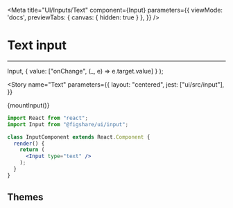 

<Meta 
  title="UI/Inputs/Text" 
  component={Input} 
  parameters={{
    viewMode: 'docs',
    previewTabs: { 
      canvas: { hidden: true } 
     },
  }}
/>

# Text input
---


  Input,
  { value: ["onChange", (_, e) => e.target.value] }
);


<Story 
  name="Text" 
  parameters={{
    layout: "centered",
    jest: ["ui/src/input"],
  }}
>
  {mountInput()}
</Story>


```jsx
import React from "react";
import Input from "@figshare/ui/input";

class InputComponent extends React.Component {
  render() {
    return (
      <Input type="text" />
    );
  }
}
```

<ArgsTable of={Input} />

## Themes

<Canvas>
  <UncontrolledTextInput type="text" theme="default" placeholder="Default theme" />
  <UncontrolledTextInput type="text" theme="underline" placeholder="Underline theme" />
  <UncontrolledTextInput type="text" theme="default" error={true} placeholder="Default theme - error" />
  <UncontrolledTextInput type="text" theme="underline" error={true} placeholder="Underline theme - error" />
  <UncontrolledTextInput type="text" theme="default" disabled={true} placeholder="Default theme - disabled" />
  <UncontrolledTextInput type="text" theme="underline" disabled={true} placeholder="Underline theme - disabled" />
</Canvas>